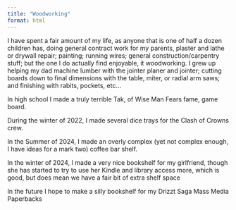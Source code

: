 ```yaml
---
title: "Woodworking"
format: html
---
```


I have spent a fair amount of my life, as anyone that is one of half a dozen children has, doing general contract work for my parents, plaster and lathe or drywall repair; painting; running wires; general construction/carpentry stuff; but the one I do actually find enjoyable, it woodworking. I grew up helping my dad machine lumber with the jointer planer and jointer; cutting boards down to final dimensions with the table, miter, or radial arm saws; and finishing with rabits, pockets, etc... 

In high school I made a truly terrible Tak, of Wise Man Fears fame, game board.

During the winter of 2022, I made several dice trays for the Clash of Crowns crew. 

In the Summer of 2024, I made an overly complex (yet not complex enough, I have ideas for a mark two) coffee bar shelf. 

In the winter of 2024, I made a very nice bookshelf for my girlfriend, though she has started to try to use her Kindle and library access more, which is good, but does mean we have a fair bit of extra shelf space

In the future I hope to make a silly bookshelf for my Drizzt Saga Mass Media Paperbacks